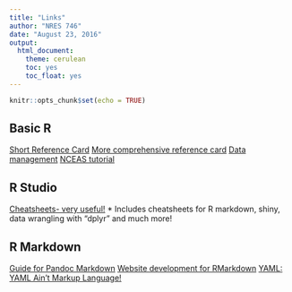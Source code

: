```yaml
---
title: "Links"
author: "NRES 746"
date: "August 23, 2016"
output: 
  html_document: 
    theme: cerulean
    toc: yes
    toc_float: yes
---
```


```r
knitr::opts_chunk$set(echo = TRUE)
```

## Basic R
[Short Reference Card](https://cran.r-project.org/doc/contrib/Short-refcard.pdf)
[More comprehensive reference card](https://cran.r-project.org/doc/contrib/Baggott-refcard-v2.pdf)
[Data management](https://sites.ualberta.ca/~ahamann/teaching/renr690/R_Cheat_Data.pdf)
[NCEAS tutorial](https://www.nceas.ucsb.edu/files/scicomp/Dloads/RProgramming/BestFirstRTutorial.pdf)

## R Studio
[Cheatsheets- very useful!](https://www.rstudio.com/resources/cheatsheets/)
    * Includes cheatsheets for R markdown, shiny, data wrangling with "dplyr" and much more! 

## R Markdown
[Guide for Pandoc Markdown](http://rmarkdown.rstudio.com/authoring_pandoc_markdown.html)
[Website development for RMarkdown](http://rmarkdown.rstudio.com/rmarkdown_websites.html)
[YAML: YAML Ain't Markup Language!](http://yaml.org/)
